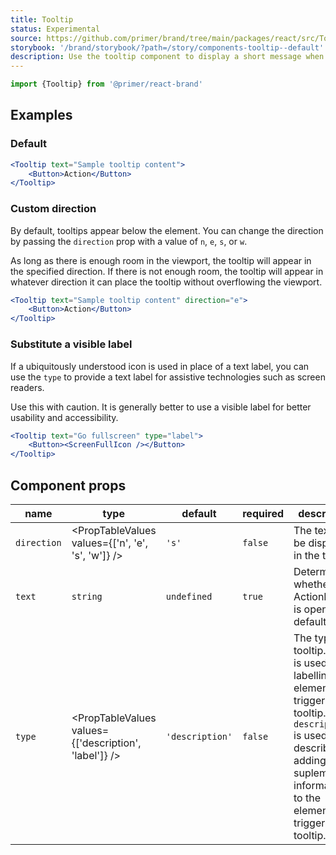```yaml
---
title: Tooltip
status: Experimental
source: https://github.com/primer/brand/tree/main/packages/react/src/Tooltip/Tooltip.tsx
storybook: '/brand/storybook/?path=/story/components-tooltip--default'
description: Use the tooltip component to display a short message when a user hovers or focuses an interactive element.
---
```



```js
import {Tooltip} from '@primer/react-brand'
```

## Examples

### Default

```jsx live
<Tooltip text="Sample tooltip content">
    <Button>Action</Button>
</Tooltip>
```

### Custom direction

By default, tooltips appear below the element. You can change the direction by passing the `direction` prop with a value of `n`, `e`, `s`, or `w`.

As long as there is enough room in the viewport, the tooltip will appear in the specified direction. If there is not enough room, the tooltip will appear in whatever direction it can place the tooltip without overflowing the viewport.

```jsx live
<Tooltip text="Sample tooltip content" direction="e">
    <Button>Action</Button>
</Tooltip>
```

### Substitute a visible label

If a ubiquitously understood icon is used in place of a text label, you can use the `type` to provide a text label for assistive technologies such as screen readers.

Use this with caution. It is generally better to use a visible label for better usability and accessibility.

```jsx live
<Tooltip text="Go fullscreen" type="label">
    <Button><ScreenFullIcon /></Button>
</Tooltip>
```

## Component props

| name         | type                                                              | default         | required | description                             |
| ------------ | ----------------------------------------------------------------- | --------------- | -------- | --------------------------------------- |
| `direction`  | <PropTableValues values={['n', 'e', 's', 'w']} />                 | `'s'`           | `false`  | The text to be displayed in the tooltip |
| `text`       | `string`                                                          | `undefined`     | `true`   | Determines whether the ActionMenu is open by default |
| `type`       | <PropTableValues values={['description', 'label']} />             | `'description'` | `false`  | The type of tooltip. `label` is used for labelling the element that triggers tooltip. `description` is used for describing or adding a suplementary information to the element that triggers the tooltip. |


